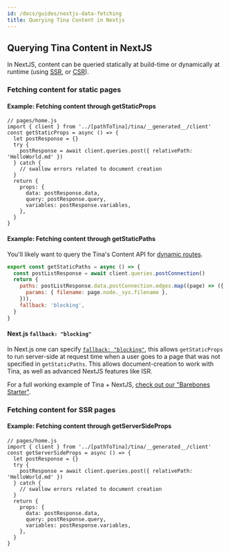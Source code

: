 ```yaml
---
id: /docs/guides/nextjs-data-fetching
title: Querying Tina Content in Nextjs
---
```


## Querying Tina Content in NextJS

In NextJS, content can be queried statically at build-time or dynamically at runtime (using [SSR](https://nextjs.org/docs/basic-features/data-fetching/get-server-side-props), or [CSR](https://nextjs.org/docs/basic-features/data-fetching/client-side)).

### Fetching content for static pages

#### Example: Fetching content through getStaticProps

```tsx
// pages/home.js
import { client } from '../[pathToTina]/tina/__generated__/client'
const getStaticProps = async () => {
  let postResponse = {}
  try {
    postResponse = await client.queries.post({ relativePath: 'HelloWorld.md' })
  } catch {
    // swallow errors related to document creation
  }
  return {
    props: {
      data: postResponse.data,
      query: postResponse.query,
      variables: postResponse.variables,
    },
  }
}
```

#### Example: Fetching content through getStaticPaths

You'll likely want to query the Tina's Content API for [dynamic routes](https://nextjs.org/docs/basic-features/data-fetching/get-static-paths#getstaticpaths).

```js
export const getStaticPaths = async () => {
  const postListResponse = await client.queries.postConnection()
  return {
    paths: postListResponse.data.postConnection.edges.map((page) => ({
      params: { filename: page.node._sys.filename },
    })),
    fallback: 'blocking',
  }
}
```

#### Next.js `fallback: "blocking"`

In Next.js one can specify [`fallback: "blocking"`](https://nextjs.org/docs/api-reference/data-fetching/get-static-paths#fallback-blocking), this allows `getStaticProps` to run server-side at request time when a user goes to a page that was not specified in `getStaticPaths`. This allows document-creation to work with Tina, as well as advanced NextJS features like ISR.

For a full working example of Tina + NextJS, [check out our "Barebones Starter"](https://github.com/tinacms/tina-barebones-starter).

### Fetching content for SSR pages

#### Example: Fetching content through getServerSideProps

```tsx
// pages/home.js
import { client } from '../[pathToTina]/tina/__generated__/client'
const getServerSideProps = async () => {
  let postResponse = {}
  try {
    postResponse = await client.queries.post({ relativePath: 'HelloWorld.md' })
  } catch {
    // swallow errors related to document creation
  }
  return {
    props: {
      data: postResponse.data,
      query: postResponse.query,
      variables: postResponse.variables,
    },
  }
}
```
